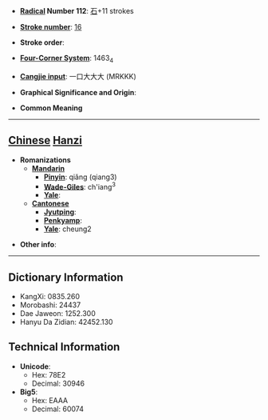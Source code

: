 * '''[[Wiktionary:Chinese radical index| Radical]] Number 112''': [[Wiktionary:Chinese radical index 石|石]]+11 strokes

* '''[[Wiktionary:Chinese total strokes index|Stroke number]]''': [[Wiktionary:Chinese total strokes index 16|16]]

* '''Stroke order''': 

* '''[[Wiktionary:Chinese four corner index|Four-Corner System]]''': 1463<sub>4</sub>

* '''[[Wiktionary:Chinese Cangjie index|Cangjie input]]''': 一口大大大 (MRKKK)

* '''Graphical Significance and Origin''': 

* '''Common Meaning'''

----

== [[Chinese]] [[Hanzi]] ==

* '''Romanizations'''
** '''[[Mandarin]]'''
*** '''[[Pinyin]]''': qiǎng (qiang3)
*** '''[[Wade-Giles]]''': ch'iang<sup>3</sup>
*** '''[[Yale]]''': 
** '''[[Cantonese]]'''
*** '''[[Jyutping]]''':
*** '''[[Penkyamp]]''': 
*** '''[[Yale]]''': cheung2

* '''Other info''': 

----

== Dictionary Information ==

* KangXi: 0835.260
* Morobashi: 24437
* Dae Jaweon: 1252.300
* Hanyu Da Zidian: 42452.130

== Technical Information ==

* '''Unicode''':
** Hex: 78E2
** Decimal: 30946
* '''Big5''':
** Hex: EAAA
** Decimal: 60074